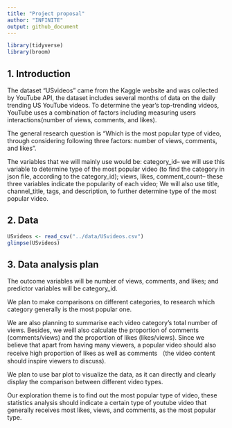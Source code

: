 ```yaml
---
title: "Project proposal"
author: "INFINITE"
output: github_document
---
```


```r
library(tidyverse)
library(broom)
```

## 1. Introduction

The dataset "USvideos" came from the Kaggle website and was collected by YouTube API, the dataset includes several months of data on the daily trending US YouTube videos. To determine the year’s top-trending videos, YouTube uses a combination of factors including measuring users interactions(number of views, comments, and likes). 

The general research question is “Which is the most popular type of video, through considering following three factors: number of views, comments, and likes". 

The variables that we will mainly use would be:
category_id-- we will use this variable to determine type of the most popular video (to find the category in json file, according to the category_id);
views, likes, comment_count-- these three variables indicate the popularity of each video;
We will also use title, channel_title, tags, and description, to further determine type of the most popular video.


## 2. Data
```r
USvideos <- read_csv("../data/USvideos.csv")
glimpse(USvideos)
```


## 3. Data analysis plan

The outcome variables will be number of views, comments, and likes; and predictor variables will be category_id.

We plan to make comparisons on different categories, to research which category generally is the most popular one.

We are also planning to summarise each video category's total number of views. Besides, we weill also calculate the proportion of comments (comments/views) and the proportion of likes (likes/views). Since we believe that apart from having many viewers, a popular video should also receive high proportion of likes as well as comments （the video content should inspire viewers to discuss).

We plan to use bar plot to visualize the data, as it can directly and clearly display the comparison between different video types. 

Our exploration theme is to find out the most popular type of video, these statistics analysis should indicate a certain type of youtube video that generally receives most likes, views, and comments, as the most popular type.
```r

```


